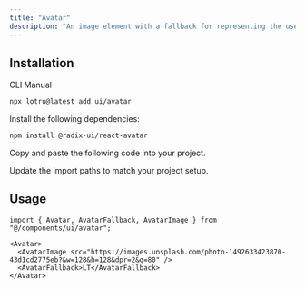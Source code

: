 ```yaml
---
title: "Avatar"
description: "An image element with a fallback for representing the user."
---
```


<ComponentPreview id="examples/avatar-01" />

## Installation

<Tabs defaultValue="cli">

<TabsList>
  <TabsTrigger value="cli">CLI</TabsTrigger>
  <TabsTrigger value="manual">Manual</TabsTrigger>
  <TabsIndicator />
</TabsList>

<TabsContent value="cli">

```bash
npx lotru@latest add ui/avatar
```

</TabsContent>

<TabsContent value="manual">

<Steps>

<Step>Install the following dependencies:</Step>

```bash
npm install @radix-ui/react-avatar
```

<Step>Copy and paste the following code into your project.</Step>

<ComponentSource id="ui/avatar" />

<Step>Update the import paths to match your project setup.</Step>

</Steps>

</TabsContent>

</Tabs>

## Usage

```tsx
import { Avatar, AvatarFallback, AvatarImage } from "@/components/ui/avatar";
```

```tsx
<Avatar>
  <AvatarImage src="https://images.unsplash.com/photo-1492633423870-43d1cd2775eb?&w=128&h=128&dpr=2&q=80" />
  <AvatarFallback>LT</AvatarFallback>
</Avatar>
```
